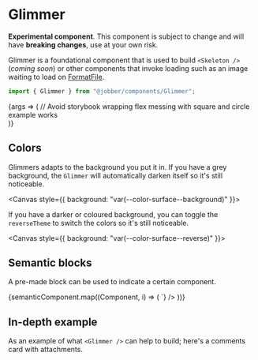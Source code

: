 
<Meta title="Components/Status and Feedback/Glimmer" component={Glimmer} />

# Glimmer

<Banner type="warning" dismissible={false}>

**Experimental component**. This component is subject to change and will have
**breaking changes**, use at your own risk.

</Banner>

Glimmer is a foundational component that is used to build `<Skeleton />`
(_coming soon_) or other components that invoke loading such as an image waiting
to load on [FormatFile](/docs/components-formatfile--format-file).

```ts
import { Glimmer } from "@jobber/components/Glimmer";
```

<Canvas>
  <Story
    name="Glimmer"
    args={{
      size: "base",
      shape: "rectangle",
      timing: "base",
    }}
  >
    {args => (
      // Avoid storybook wrapping flex messing with square and circle example works
      <div>
        <Glimmer {...args} />
      </div>
    )}
  </Story>
</Canvas>

<ArgsTable of={Glimmer} story="Glimmer" />

## Colors

Glimmers adapts to the background you put it in. If you have a grey background,
the `Glimmer` will automatically darken itself so it's still noticeable.

<Canvas style={{ background: "var(--color-surface--background)" }}>
  <Glimmer />
</Canvas>

If you have a darker or coloured background, you can toggle the `reverseTheme`
to switch the colors so it's still noticeable.

<Canvas style={{ background: "var(--color-surface--reverse)" }}>
  <Glimmer reverseTheme={true} />
</Canvas>

## Semantic blocks

A pre-made block can be used to indicate a certain component.


<Tabs>
  {semanticComponent.map((Component, i) => (
    <Tab key={i} label={Component.displayName}>
      <Source code={`<${Component.displayName} />`} />
      <Canvas withSource="none">
        <Component />
      </Canvas>
      <ArgsTable of={Component} />
    </Tab>
  ))}
</Tabs>

## In-depth example

As an example of what `<Glimmer />` can help to build; here's a comments card
with attachments.

<Canvas>
  <Card>
    <Content>
      <div
        style={{
          display: "grid",
          gridTemplateColumns: "max-content minmax(auto, 30%)",
          gap: "var(--space-base)",
          alignItems: "center",
        }}
      >
        <Glimmer size="larger" shape="circle" />
        <Content spacing="small">
          <Glimmer.Header />
          <Glimmer.Text lines={1} />
        </Content>
      </div>
    </Content>
    <Divider />
    <Content>
      <Glimmer.Text />
      <div style={{ display: "flex", gap: "var(--space-base)" }}>
        <Glimmer size="largest" shape="square" />
        <Glimmer size="largest" shape="square" />
        <Glimmer size="largest" shape="square" />
        <Glimmer size="largest" shape="square" />
      </div>
    </Content>
  </Card>
</Canvas>
